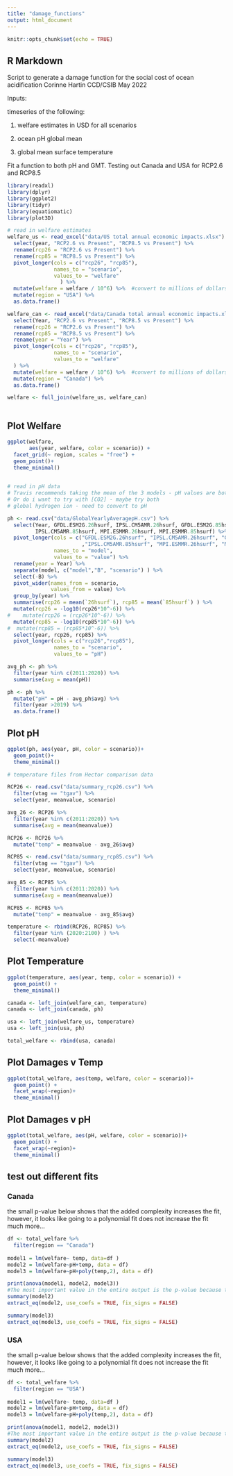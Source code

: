 ```yaml
---
title: "damage_functions"
output: html_document
---
```


```r
knitr::opts_chunk$set(echo = TRUE)
```

## R Markdown
 Script to generate a damage function for the social cost of ocean acidification
 Corinne Hartin CCD/CSIB
 May 2022

 Inputs:
 
 timeseries of the following:

1. welfare estimates in USD for all scenarios
 
2. ocean pH global mean
 
3. global mean surface temperature

 Fit a function to both pH and GMT. Testing out Canada and USA for RCP2.6 and RCP8.5

```r
library(readxl)
library(dplyr)
library(ggplot2)
library(tidyr)
library(equatiomatic)
library(plot3D)
```

```r

# read in welfare estimates
welfare_us <- read_excel("data/US total annual economic impacts.xlsx") %>% 
  select(year, "RCP2.6 vs Present", "RCP8.5 vs Present") %>% 
  rename(rcp26 = "RCP2.6 vs Present") %>% 
  rename(rcp85 = "RCP8.5 vs Present") %>% 
  pivot_longer(cols = c("rcp26", "rcp85"),
               names_to = "scenario",
               values_to = "welfare"
                 ) %>% 
  mutate(welfare = welfare / 10^6) %>%  #convert to millions of dollars 
  mutate(region = "USA") %>% 
  as.data.frame()

welfare_can <- read_excel("data/Canada total annual economic impacts.xlsx") %>% 
  select(Year, "RCP2.6 vs Present", "RCP8.5 vs Present") %>% 
  rename(rcp26 = "RCP2.6 vs Present") %>% 
  rename(rcp85 = "RCP8.5 vs Present") %>%
  rename(year = "Year") %>% 
  pivot_longer(cols = c("rcp26", "rcp85"),
               names_to = "scenario",
               values_to = "welfare"
  ) %>% 
  mutate(welfare = welfare / 10^6) %>%  #convert to millions of dollars 
  mutate(region = "Canada") %>% 
  as.data.frame()

welfare <- full_join(welfare_us, welfare_can)
  

```
## Plot Welfare

```r
ggplot(welfare, 
       aes(year, welfare, color = scenario)) +
  facet_grid(~ region, scales = "free") +
  geom_point()+
  theme_minimal()
  
```

```r
# read in pH data
# Travis recommends taking the mean of the 3 models - pH values are both surface and bottom.  Do I just want surface? yes, b/c that's all the SCM can produce
# Or do i want to try with [CO2] - maybe try both
# global hydrogen ion - need to convert to pH

ph <- read.csv("data/GlobalYearlyAveragepH.csv") %>% 
  select(Year, GFDL.ESM2G.26hsurf, IPSL.CM5AMR.26hsurf, GFDL.ESM2G.85hsurf,
         IPSL.CM5AMR.85hsurf, MPI.ESMMR.26hsurf, MPI.ESMMR.85hsurf) %>% 
  pivot_longer(cols = c("GFDL.ESM2G.26hsurf", "IPSL.CM5AMR.26hsurf", "GFDL.ESM2G.85hsurf"
                        ,"IPSL.CM5AMR.85hsurf", "MPI.ESMMR.26hsurf", "MPI.ESMMR.85hsurf"),
               names_to = "model",
               values_to = "value") %>% 
  rename(year = Year) %>% 
  separate(model, c("model","B", "scenario") ) %>% 
  select(-B) %>% 
  pivot_wider(names_from = scenario, 
              values_from = value) %>% 
  group_by(year) %>% 
  summarise(rcp26 = mean(`26hsurf`), rcp85 = mean(`85hsurf`) ) %>% 
  mutate(rcp26 = -log10(rcp26*10^-6)) %>%
#    mutate(rcp26 = (rcp26*10^-6)) %>% 
  mutate(rcp85 = -log10(rcp85*10^-6)) %>% 
#  mutate(rcp85 = (rcp85*10^-6)) %>% 
  select(year, rcp26, rcp85) %>% 
  pivot_longer(cols = c("rcp26","rcp85"),
               names_to = "scenario",
               values_to = "pH")

avg_ph <- ph %>% 
  filter(year %in% c(2011:2020)) %>% 
  summarise(avg = mean(pH))

ph <- ph %>% 
  mutate("pH" = pH - avg_ph$avg) %>% 
  filter(year >2019) %>% 
  as.data.frame()
```
## Plot pH

```r
ggplot(ph, aes(year, pH, color = scenario))+
  geom_point()+
  theme_minimal()
```


```r
# temperature files from Hector comparison data

RCP26 <- read.csv("data/summary_rcp26.csv") %>% 
  filter(vtag == "tgav") %>% 
  select(year, meanvalue, scenario)

avg_26 <- RCP26 %>% 
  filter(year %in% c(2011:2020)) %>% 
  summarise(avg = mean(meanvalue))

RCP26 <- RCP26 %>% 
  mutate("temp" = meanvalue - avg_26$avg)

RCP85 <- read.csv("data/summary_rcp85.csv") %>% 
  filter(vtag == "tgav") %>% 
  select(year, meanvalue, scenario)

avg_85 <- RCP85 %>% 
  filter(year %in% c(2011:2020)) %>% 
  summarise(avg = mean(meanvalue))

RCP85 <- RCP85 %>% 
  mutate("temp" = meanvalue - avg_85$avg)

temperature <- rbind(RCP26, RCP85) %>% 
  filter(year %in% (2020:2100) ) %>% 
  select(-meanvalue)
```

## Plot Temperature

```r
ggplot(temperature, aes(year, temp, color = scenario)) +
  geom_point() +
  theme_minimal()
```

```r
canada <- left_join(welfare_can, temperature)
canada <- left_join(canada, ph)

usa <- left_join(welfare_us, temperature)
usa <- left_join(usa, ph)

total_welfare <- rbind(usa, canada)
```

## Plot Damages v Temp

```r
ggplot(total_welfare, aes(temp, welfare, color = scenario))+
  geom_point() +
  facet_wrap(~region)+
  theme_minimal()
```

## Plot Damages v pH

```r
ggplot(total_welfare, aes(pH, welfare, color = scenario))+
  geom_point() +
  facet_wrap(~region)+
  theme_minimal()
```

## test out different fits
### Canada
the small p-value below shows that the added complexity increases the fit, however, it looks like going to a polynomial fit does not increase the fit much more...

```r
df <- total_welfare %>% 
  filter(region == "Canada")
  
model1 = lm(welfare~ temp, data=df )
model2 = lm(welfare~pH+temp, data = df)
model3 = lm(welfare~pH+poly(temp,2), data = df)

print(anova(model1, model2, model3))
#The most important value in the entire output is the p-value because this tells us whether there is a significant difference in the mean values between the three groups.
summary(model2)
extract_eq(model2, use_coefs = TRUE, fix_signs = FALSE)

summary(model3)
extract_eq(model3, use_coefs = TRUE, fix_signs = FALSE)
```

### USA
the small p-value below shows that the added complexity increases the fit, however, it looks like going to a polynomial fit does not increase the fit much more...

```r
df <- total_welfare %>% 
  filter(region == "USA")
  
model1 = lm(welfare~ temp, data=df )
model2 = lm(welfare~pH+temp, data = df)
model3 = lm(welfare~pH+poly(temp,2), data = df)

print(anova(model1, model2, model3))
#The most important value in the entire output is the p-value because this tells us whether there is a significant difference in the mean values between the three groups.
summary(model2)
extract_eq(model2, use_coefs = TRUE, fix_signs = FALSE)

summary(model3)
extract_eq(model3, use_coefs = TRUE, fix_signs = FALSE)
```
